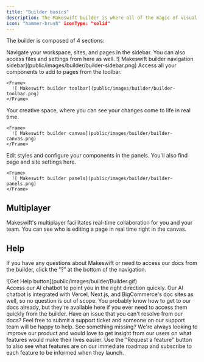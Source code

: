 ```yaml
---
title: "Builder basics"
description: The Makeswift builder is where all of the magic of visual editing happens. It allows you to visually create and update enterprise-grade web experiences with intuitive tools at your disposal. Design beautiful layouts and easily customize your site to match your brand with bespoke components. What you see is what you get with the Makeswift Builder.
icon: "hammer-brush" iconType: "solid"
---
```


The builder is composed of 4 sections:

<Tabs>
  <Tab title="Navigation">
    Navigate your workspace, sites, and pages in the sidebar. You can also access files and settings from here as well.
    <Frame>
    ![ Makeswift builder navigation sidebar](public/images/builder/builder-sidebar.png)
    </Frame>
  </Tab>

  <Tab title="Toolbar">
    Access all your components to add to pages from the toolbar.

    <Frame>
      ![ Makeswift builder toolbar](public/images/builder/builder-toolbar.png)
    </Frame>

  </Tab>

  <Tab title="Canvas">
    Your creative space, where you can see your changes come to life in real time.

    <Frame>
      ![ Makeswift builder canvas](public/images/builder/builder-canvas.png)
    </Frame>

  </Tab>

  <Tab title="Panels">
    Edit styles and configure your components in the panels. You'll also find page and site settings here.

    <Frame>
      ![ Makeswift builder panels](public/images/builder/builder-panels.png)
    </Frame>

  </Tab>
</Tabs>

## Multiplayer

Makeswift's multiplayer facilitates real-time collaboration for you and your team. You can see who is editing a page in real time right in the canvas.

## Help

If you have any questions about Makeswift or need to access our docs from the builder, click the “?” at the bottom of the navigation.

<Frame>![Get Help button](public/images/builder/Builder.gif)</Frame>
<br />
<AccordionGroup>
  <Accordion title="Get help" icon="life-ring">
    Access our AI chatbot to point you in the right direction quickly. Our AI
    chatbot is integrated with Vercel, Next.js, and BigCommerce's doc sites as
    well, so no question is out of scope.
  </Accordion>
  <Accordion title="View docs" icon="book">
    You probably know how to get to our docs already, but they're available here
    if you ever need to access them quickly from the builder.
  </Accordion>
  <Accordion title="Email support" icon="envelope">
    Have an issue that you can't resolve from our docs? Feel free to submit a
    support ticket and someone on our support team will be happy to help.
  </Accordion>
  <Accordion title="Request a feature" icon="hand-point-up">
    See something missing? We're always looking to improve our product and would
    love to get insight from our users on what features would make their lives
    easier. Use the "Request a feature" button to also see what features are on
    our immediate roadmap and subscribe to each feature to be informed when they
    launch.
  </Accordion>
</AccordionGroup>
